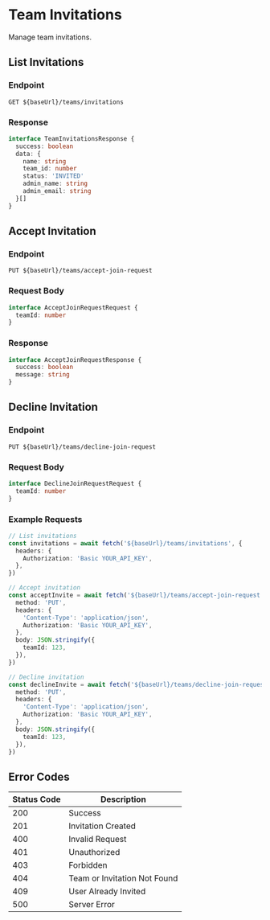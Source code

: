# Team Invitations

Manage team invitations.

## List Invitations

### Endpoint

```http
GET ${baseUrl}/teams/invitations
```

### Response

```typescript
interface TeamInvitationsResponse {
  success: boolean
  data: {
    name: string
    team_id: number
    status: 'INVITED'
    admin_name: string
    admin_email: string
  }[]
}
```

## Accept Invitation

### Endpoint

```http
PUT ${baseUrl}/teams/accept-join-request
```

### Request Body

```typescript
interface AcceptJoinRequestRequest {
  teamId: number
}
```

### Response

```typescript
interface AcceptJoinRequestResponse {
  success: boolean
  message: string
}
```

## Decline Invitation

### Endpoint

```http
PUT ${baseUrl}/teams/decline-join-request
```

### Request Body

```typescript
interface DeclineJoinRequestRequest {
  teamId: number
}
```

### Example Requests

```typescript
// List invitations
const invitations = await fetch('${baseUrl}/teams/invitations', {
  headers: {
    Authorization: 'Basic YOUR_API_KEY',
  },
})

// Accept invitation
const acceptInvite = await fetch('${baseUrl}/teams/accept-join-request', {
  method: 'PUT',
  headers: {
    'Content-Type': 'application/json',
    Authorization: 'Basic YOUR_API_KEY',
  },
  body: JSON.stringify({
    teamId: 123,
  }),
})

// Decline invitation
const declineInvite = await fetch('${baseUrl}/teams/decline-join-request', {
  method: 'PUT',
  headers: {
    'Content-Type': 'application/json',
    Authorization: 'Basic YOUR_API_KEY',
  },
  body: JSON.stringify({
    teamId: 123,
  }),
})
```

## Error Codes

| Status Code | Description                  |
| ----------- | ---------------------------- |
| 200         | Success                      |
| 201         | Invitation Created           |
| 400         | Invalid Request              |
| 401         | Unauthorized                 |
| 403         | Forbidden                    |
| 404         | Team or Invitation Not Found |
| 409         | User Already Invited         |
| 500         | Server Error                 |
